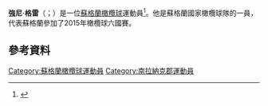 '''強尼·格雷'''（{{lang-en|Jonny Gray}}；{{bd|1994年|3月14日}}）是一位[[蘇格蘭|蘇格蘭]][[橄欖球|橄欖球]]運動員<ref>{{citeweb|url=http://www.pro12rugby.com/statzone/players.php?player=105535&includeref=dynamic|title=Jonny Gray Profile|work=Pro12 Rugby|deadurl=yes|archiveurl=https://web.archive.org/web/20150220063939/http://www.pro12rugby.com/statzone/players.php?player=105535&includeref=dynamic|archivedate=2015-02-20}}</ref>。他是蘇格蘭國家橄欖球隊的一員，代表蘇格蘭參加了2015年橄欖球六國賽。

==參考資料==
{{Reflist}}

{{DEFAULTSORT:Gray, Jonny}}
[[Category:蘇格蘭橄欖球運動員|Category:蘇格蘭橄欖球運動員]]
[[Category:南拉納克郡運動員|Category:南拉納克郡運動員]]
